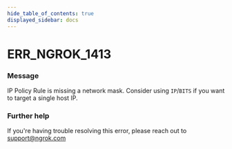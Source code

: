 ```yaml
---
hide_table_of_contents: true
displayed_sidebar: docs
---
```



# ERR_NGROK_1413

### Message

IP Policy Rule is missing a network mask. Consider using `IP`/`BITS` if you want to target a single host IP.

### Further help

If you're having trouble resolving this error, please reach out to [support@ngrok.com](mailto:support@ngrok.com?subject=Help%20with%20ERR_NGROK_1413)

<ErrorDetails error="err_ngrok_1413" />
